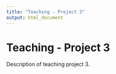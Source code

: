 ```yaml
---
title: "Teaching - Project 3"
output: html_document
---
```


# Teaching - Project 3

Description of teaching project 3.
